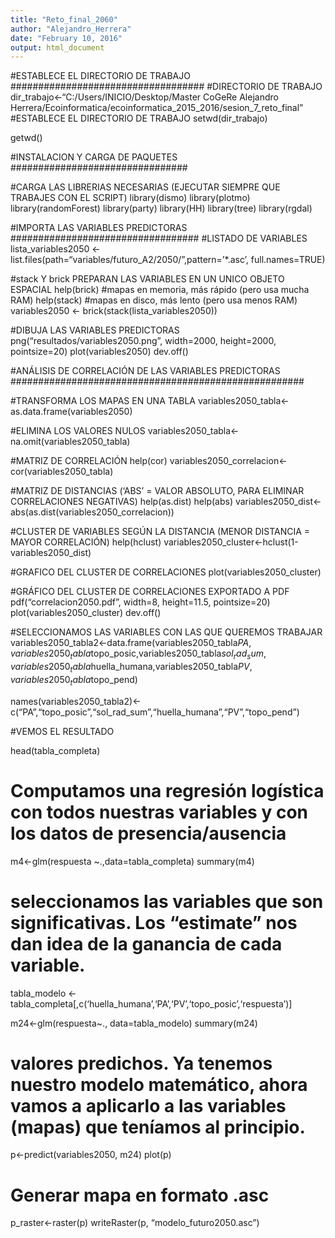 ```yaml
---
title: "Reto_final_2060"
author: "Alejandro_Herrera"
date: "February 10, 2016"
output: html_document
---
```


###################################
#ESTABLECE EL DIRECTORIO DE TRABAJO
###################################
#DIRECTORIO DE TRABAJO
dir_trabajo<-"C:/Users/INICIO/Desktop/Master CoGeRe Alejandro Herrera/Ecoinformatica/ecoinformatica_2015_2016/sesion_7_reto_final"
#ESTABLECE EL DIRECTORIO DE TRABAJO
setwd(dir_trabajo)

getwd()


################################
#INSTALACION Y CARGA DE PAQUETES
################################

#CARGA LAS LIBRERIAS NECESARIAS (EJECUTAR SIEMPRE QUE TRABAJES CON EL SCRIPT)
library(dismo)
library(plotmo)
library(randomForest)
library(party)
library(HH)
library(tree)
library(rgdal)


##################################
#IMPORTA LAS VARIABLES PREDICTORAS
##################################
#LISTADO DE VARIABLES
lista_variables2050 <- list.files(path="variables/futuro_A2/2050/",pattern='*.asc', full.names=TRUE)

#stack Y brick PREPARAN LAS VARIABLES EN UN UNICO OBJETO ESPACIAL
help(brick) #mapas en memoria, más rápido (pero usa mucha RAM)
help(stack) #mapas en disco, más lento (pero usa menos RAM)
variables2050 <- brick(stack(lista_variables2050))

#DIBUJA LAS VARIABLES PREDICTORAS
png("resultados/variables2050.png", width=2000, height=2000, pointsize=20)
plot(variables2050)
dev.off()



#####################################################
#ANÁLISIS DE CORRELACIÓN DE LAS VARIABLES PREDICTORAS
#####################################################

#TRANSFORMA LOS MAPAS EN UNA TABLA
variables2050_tabla<-as.data.frame(variables2050)

#ELIMINA LOS VALORES NULOS
variables2050_tabla<-na.omit(variables2050_tabla)

#MATRIZ DE CORRELACIÓN
help(cor)
variables2050_correlacion<-cor(variables2050_tabla)

#MATRIZ DE DISTANCIAS ('ABS' = VALOR ABSOLUTO, PARA ELIMINAR CORRELACIONES NEGATIVAS)
help(as.dist)
help(abs)
variables2050_dist<-abs(as.dist(variables2050_correlacion))

#CLUSTER DE VARIABLES SEGÚN LA DISTANCIA (MENOR DISTANCIA = MAYOR CORRELACIÓN)
help(hclust)
variables2050_cluster<-hclust(1-variables2050_dist)

#GRAFICO DEL CLUSTER DE CORRELACIONES 
plot(variables2050_cluster)

#GRÁFICO DEL CLUSTER DE CORRELACIONES EXPORTADO A PDF
pdf("correlacion2050.pdf", width=8, height=11.5, pointsize=20)
plot(variables2050_cluster)
dev.off()

#SELECCIONAMOS LAS VARIABLES CON LAS QUE QUEREMOS TRABAJAR
variables2050_tabla2<-data.frame(variables2050_tabla$PA,variables2050_tabla$topo_posic,variables2050_tabla$sol_rad_sum,variables2050_tabla$huella_humana,variables2050_tabla$PV,variables2050_tabla$topo_pend)

names(variables2050_tabla2)<-c("PA","topo_posic","sol_rad_sum","huella_humana","PV","topo_pend")


#VEMOS EL RESULTADO

head(tabla_completa)


# Computamos una regresión logística con todos nuestras variables y con los datos de presencia/ausencia

m4<-glm(respuesta ~.,data=tabla_completa)
summary(m4)

# seleccionamos las variables que son significativas. Los "estimate" nos dan idea de la ganancia de cada variable.
tabla_modelo <-tabla_completa[,c('huella_humana','PA','PV','topo_posic','respuesta')]

m24<-glm(respuesta~., data=tabla_modelo)
summary(m24)

# valores predichos. Ya tenemos nuestro modelo matemático, ahora vamos a aplicarlo a las variables (mapas) que teníamos al principio.


p<-predict(variables2050, m24)
plot(p)


# Generar mapa en formato .asc
p_raster<-raster(p)
writeRaster(p, "modelo_futuro2050.asc")
